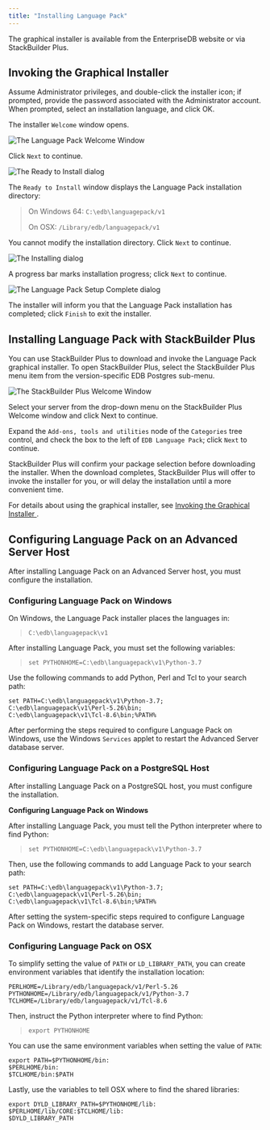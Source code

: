 ```yaml
---
title: "Installing Language Pack"
---
```


<div id="installing_language_pack" class="registered_link"></div>

The graphical installer is available from the EnterpriseDB website or via StackBuilder Plus.

<div id="invoking_the_graphical_installer" class="registered_link"></div>

## Invoking the Graphical Installer

Assume Administrator privileges, and double-click the installer icon; if prompted, provide the password associated with the Administrator account. When prompted, select an installation language, and click OK.

The installer `Welcome` window opens.

![*The Language Pack Welcome Window*](images/the_language_pack_welcome_window.png)

Click `Next` to continue.

![*The Ready to Install dialog*](images/the_ready_to_install_dialog.png)

The `Ready to Install` window displays the Language Pack installation directory:

> On Windows 64: `C:\edb\languagepack/v1`
>
> On OSX: `/Library/edb/languagepack/v1`

You cannot modify the installation directory. Click `Next` to continue.

![*The Installing dialog*](images/the_installing_dialog.png)

A progress bar marks installation progress; click `Next` to continue.

![*The Language Pack Setup Complete dialog*](images/the_language_pack_setup_complete_dialog.png)

The installer will inform you that the Language Pack installation has completed; click `Finish` to exit the installer.

## Installing Language Pack with StackBuilder Plus

You can use StackBuilder Plus to download and invoke the Language Pack graphical installer. To open StackBuilder Plus, select the StackBuilder Plus menu item from the version-specific EDB Postgres sub-menu.

![*The StackBuilder Plus Welcome Window*](images/the_stackbuilder_plus_window.png)

Select your server from the drop-down menu on the StackBuilder Plus Welcome window and click Next to continue.

Expand the `Add-ons, tools and utilities` node of the `Categories` tree control, and check the box to the left of `EDB Language Pack`; click `Next` to continue.

StackBuilder Plus will confirm your package selection before downloading the installer. When the download completes, StackBuilder Plus will offer to invoke the installer for you, or will delay the installation until a more convenient time.

For details about using the graphical installer, see [Invoking the Graphical Installer ](02_installing_language_pack#invoking_the_graphical_installer).

## Configuring Language Pack on an Advanced Server Host

After installing Language Pack on an Advanced Server host, you must configure the installation.

### Configuring Language Pack on Windows

On Windows, the Language Pack installer places the languages in:

> `C:\edb\languagepack\v1`

After installing Language Pack, you must set the following variables:

> `set PYTHONHOME=C:\edb\languagepack\v1\Python-3.7`

Use the following commands to add Python, Perl and Tcl to your search path:

```text
set PATH=C:\edb\languagepack\v1\Python-3.7;
C:\edb\languagepack\v1\Perl-5.26\bin;
C:\edb\languagepack\v1\Tcl-8.6\bin;%PATH%
```

After performing the steps required to configure Language Pack on Windows, use the Windows `Services` applet to restart the Advanced Server database server.

### Configuring Language Pack on a PostgreSQL Host

After installing Language Pack on a PostgreSQL host, you must configure the installation.

**Configuring Language Pack on Windows**

After installing Language Pack, you must tell the Python interpreter where to find Python:

> `set PYTHONHOME=C:\edb\languagepack\v1\Python-3.7`

Then, use the following commands to add Language Pack to your search path:

```text
set PATH=C:\edb\languagepack\v1\Python-3.7;
C:\edb\languagepack\v1\Perl-5.26\bin;
C:\edb\languagepack\v1\Tcl-8.6\bin;%PATH%
```

After setting the system-specific steps required to configure Language Pack on Windows, restart the database server.

### Configuring Language Pack on OSX

To simplify setting the value of `PATH` or `LD_LIBRARY_PATH`, you can create environment variables that identify the installation location:

```text
PERLHOME=/Library/edb/languagepack/v1/Perl-5.26
PYTHONHOME=/Library/edb/languagepack/v1/Python-3.7
TCLHOME=/Library/edb/languagepack/v1/Tcl-8.6
```

Then, instruct the Python interpreter where to find Python:

> `export PYTHONHOME`

You can use the same environment variables when setting the value of `PATH`:

```text
export PATH=$PYTHONHOME/bin:
$PERLHOME/bin:
$TCLHOME/bin:$PATH
```

Lastly, use the variables to tell OSX where to find the shared libraries:

```text
export DYLD_LIBRARY_PATH=$PYTHONHOME/lib:
$PERLHOME/lib/CORE:$TCLHOME/lib:
$DYLD_LIBRARY_PATH
```
